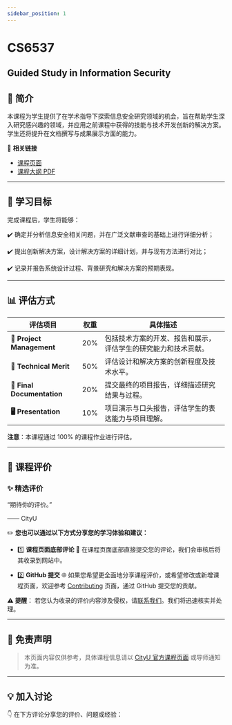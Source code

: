 ```yaml
---
sidebar_position: 1
---
```


# CS6537
## Guided Study in Information Security

## **📘 简介**
本课程为学生提供了在学术指导下探索信息安全研究领域的机会，旨在帮助学生深入研究感兴趣的领域，并应用之前课程中获得的技能与技术开发创新的解决方案。学生还将提升在文档撰写与成果展示方面的能力。

🔗 **相关链接**
- [课程页面](#)
- [课程大纲 PDF](#)

---

## **🎯 学习目标**

完成课程后，学生将能够：

✔️ 确定并分析信息安全相关问题，并在广泛文献审查的基础上进行详细分析；

✔️ 提出创新解决方案，设计解决方案的详细计划，并与现有方法进行对比；

✔️ 记录并报告系统设计过程、背景研究和解决方案的预期表现。

---

## **📊 评估方式**

| **评估项目**              | **权重** | **具体描述**                                                                                       |
|--------------------------|---------|---------------------------------------------------------------------------------------------------|
| **📝 Project Management** | 20%     | 包括技术方案的开发、报告和展示，评估学生的研究能力和技术贡献。                                      |
| **📄 Technical Merit**     | 50%     | 评估设计和解决方案的创新程度及技术水平。                                                           |
| **📄 Final Documentation** | 20%     | 提交最终的项目报告，详细描述研究结果与过程。                                                       |
| **🖥️ Presentation**         | 10%     | 项目演示与口头报告，评估学生的表达能力与项目理解。                                                 |

**注意**：本课程通过 100% 的课程作业进行评估。

---

## **💬 课程评价**

### ✨ **精选评价**
<div className={commentStyles.commentBox}>
    <p className={commentStyles.commentText}>
        “期待你的评价。”
    </p>
    <p className={commentStyles.commentAuthor}>—— CityU</p>
</div>

✏️ **您也可以通过以下方式分享您的学习体验和建议：**

- 1️⃣ **课程页面底部评论**
💬 在课程页面底部直接提交您的评论，我们会审核后将其收录到网站中。

- 2️⃣ **GitHub 提交**
🌐 如果您希望更全面地分享课程评价，或希望修改或新增课程页面，欢迎参考 [Contributing](https://penjc.github.io/cityU-navigator/contributing) 页面，通过 GitHub 提交您的贡献。

**⚠️ 提醒**：
若您认为收录的评价内容涉及侵权，请[联系我们](https://github.com/penjc/cityU-navigator/issues)。我们将迅速核实并处理。

---

## **📌 免责声明**

> 本页面内容仅供参考，具体课程信息请以 [CityU 官方课程页面](#) 或导师通知为准。

---

## **💡 加入讨论**

👇 在下方评论分享您的评价、问题或经验：
<Utterances />